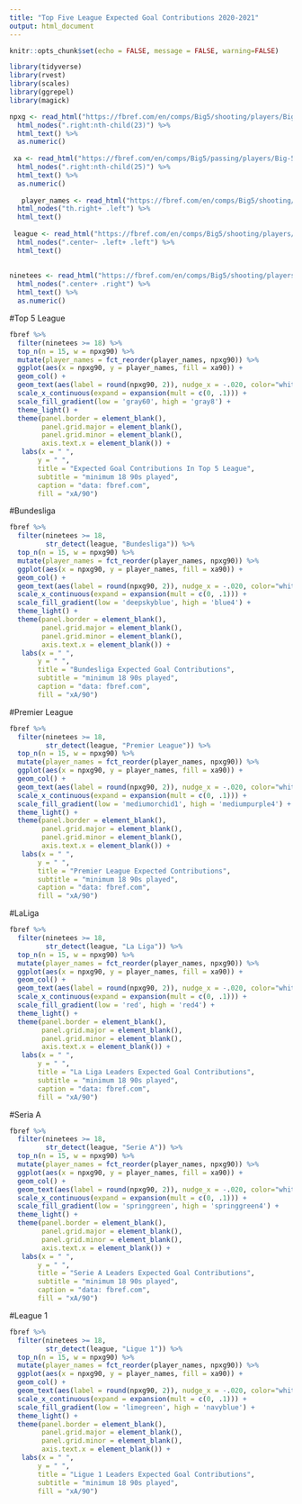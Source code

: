 ```yaml
---
title: "Top Five League Expected Goal Contributions 2020-2021"
output: html_document
---
```


```r
knitr::opts_chunk$set(echo = FALSE, message = FALSE, warning=FALSE)
```

```r
library(tidyverse)
library(rvest)
library(scales)
library(ggrepel) 
library(magick)
```

```r
npxg <- read_html("https://fbref.com/en/comps/Big5/shooting/players/Big-5-European-Leagues-Stats") %>% 
  html_nodes(".right:nth-child(23)") %>% 
  html_text() %>% 
  as.numeric()
 
 xa <- read_html("https://fbref.com/en/comps/Big5/passing/players/Big-5-European-Leagues-Stats") %>% 
  html_nodes(".right:nth-child(25)") %>% 
  html_text() %>% 
  as.numeric() 
 
   player_names <- read_html("https://fbref.com/en/comps/Big5/shooting/players/Big-5-European-Leagues-Stats") %>% 
  html_nodes("th.right+ .left") %>% 
  html_text()
   
 league <- read_html("https://fbref.com/en/comps/Big5/shooting/players/Big-5-European-Leagues-Stats") %>% 
  html_nodes(".center~ .left+ .left") %>% 
  html_text()
   
   
ninetees <- read_html("https://fbref.com/en/comps/Big5/shooting/players/Big-5-European-Leagues-Stats") %>% 
  html_nodes(".center+ .right") %>% 
  html_text() %>% 
  as.numeric()
```

#Top 5 League

```r
fbref %>% 
  filter(ninetees >= 18) %>% 
  top_n(n = 15, w = npxg90) %>% 
  mutate(player_names = fct_reorder(player_names, npxg90)) %>%
  ggplot(aes(x = npxg90, y = player_names, fill = xa90)) +
  geom_col() +
  geom_text(aes(label = round(npxg90, 2)), nudge_x = -.020, color="white", hjust = 1) +
  scale_x_continuous(expand = expansion(mult = c(0, .1))) +
  scale_fill_gradient(low = 'gray60', high = 'gray8') +
  theme_light() +
  theme(panel.border = element_blank(),
        panel.grid.major = element_blank(),
        panel.grid.minor = element_blank(),
        axis.text.x = element_blank()) +
   labs(x = " ",
       y = " ",
       title = "Expected Goal Contributions In Top 5 League",
       subtitle = "minimum 18 90s played",
       caption = "data: fbref.com",
       fill = "xA/90")
```

#Bundesliga

```r
fbref %>% 
  filter(ninetees >= 18,
         str_detect(league, "Bundesliga")) %>%
  top_n(n = 15, w = npxg90) %>% 
  mutate(player_names = fct_reorder(player_names, npxg90)) %>%
  ggplot(aes(x = npxg90, y = player_names, fill = xa90)) +
  geom_col() +
  geom_text(aes(label = round(npxg90, 2)), nudge_x = -.020, color="white", hjust = 1) +
  scale_x_continuous(expand = expansion(mult = c(0, .1))) +
  scale_fill_gradient(low = 'deepskyblue', high = 'blue4') +
  theme_light() +
  theme(panel.border = element_blank(),
        panel.grid.major = element_blank(),
        panel.grid.minor = element_blank(),
        axis.text.x = element_blank()) +
   labs(x = " ",
       y = " ",
       title = "Bundesliga Expected Goal Contributions",
       subtitle = "minimum 18 90s played",
       caption = "data: fbref.com",
       fill = "xA/90")
```

#Premier League

```r
fbref %>% 
  filter(ninetees >= 18,
         str_detect(league, "Premier League")) %>%
  top_n(n = 15, w = npxg90) %>% 
  mutate(player_names = fct_reorder(player_names, npxg90)) %>%
  ggplot(aes(x = npxg90, y = player_names, fill = xa90)) +
  geom_col() +
  geom_text(aes(label = round(npxg90, 2)), nudge_x = -.020, color="white", hjust = 1) +
  scale_x_continuous(expand = expansion(mult = c(0, .1))) +
  scale_fill_gradient(low = 'mediumorchid1', high = 'mediumpurple4') +
  theme_light() +
  theme(panel.border = element_blank(),
        panel.grid.major = element_blank(),
        panel.grid.minor = element_blank(),
        axis.text.x = element_blank()) +
   labs(x = " ",
       y = " ",
       title = "Premier League Expected Contributions",
       subtitle = "minimum 18 90s played",
       caption = "data: fbref.com",
       fill = "xA/90")
```

#LaLiga

```r
fbref %>% 
  filter(ninetees >= 18,
         str_detect(league, "La Liga")) %>%
  top_n(n = 15, w = npxg90) %>% 
  mutate(player_names = fct_reorder(player_names, npxg90)) %>%
  ggplot(aes(x = npxg90, y = player_names, fill = xa90)) +
  geom_col() +
  geom_text(aes(label = round(npxg90, 2)), nudge_x = -.020, color="white", hjust = 1) +
  scale_x_continuous(expand = expansion(mult = c(0, .1))) +
  scale_fill_gradient(low = 'red', high = 'red4') +
  theme_light() +
  theme(panel.border = element_blank(),
        panel.grid.major = element_blank(),
        panel.grid.minor = element_blank(),
        axis.text.x = element_blank()) +
   labs(x = " ",
       y = " ",
       title = "La Liga Leaders Expected Goal Contributions",
       subtitle = "minimum 18 90s played",
       caption = "data: fbref.com",
       fill = "xA/90")
```

#Seria A

```r
fbref %>% 
  filter(ninetees >= 18,
         str_detect(league, "Serie A")) %>%
  top_n(n = 15, w = npxg90) %>% 
  mutate(player_names = fct_reorder(player_names, npxg90)) %>%
  ggplot(aes(x = npxg90, y = player_names, fill = xa90)) +
  geom_col() +
  geom_text(aes(label = round(npxg90, 2)), nudge_x = -.020, color="white", hjust = 1) +
  scale_x_continuous(expand = expansion(mult = c(0, .1))) +
  scale_fill_gradient(low = 'springgreen', high = 'springgreen4') +
  theme_light() +
  theme(panel.border = element_blank(),
        panel.grid.major = element_blank(),
        panel.grid.minor = element_blank(),
        axis.text.x = element_blank()) +
   labs(x = " ",
       y = " ",
       title = "Serie A Leaders Expected Goal Contributions",
       subtitle = "minimum 18 90s played",
       caption = "data: fbref.com",
       fill = "xA/90")
```

#League 1

```r
fbref %>% 
  filter(ninetees >= 18,
         str_detect(league, "Ligue 1")) %>%
  top_n(n = 15, w = npxg90) %>% 
  mutate(player_names = fct_reorder(player_names, npxg90)) %>%
  ggplot(aes(x = npxg90, y = player_names, fill = xa90)) +
  geom_col() +
  geom_text(aes(label = round(npxg90, 2)), nudge_x = -.020, color="white", hjust = 1) +
  scale_x_continuous(expand = expansion(mult = c(0, .1))) +
  scale_fill_gradient(low = 'limegreen', high = 'navyblue') +
  theme_light() +
  theme(panel.border = element_blank(),
        panel.grid.major = element_blank(),
        panel.grid.minor = element_blank(),
        axis.text.x = element_blank()) +
   labs(x = " ",
       y = " ",
       title = "Ligue 1 Leaders Expected Goal Contributions",
       subtitle = "minimum 18 90s played",
       fill = "xA/90")
```

